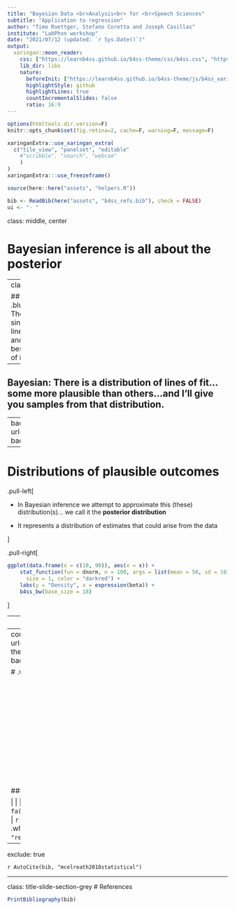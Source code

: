 ```yaml
---
title: "Bayesian Data <br>Analysis<br> for <br>Speech Sciences"
subtitle: "Application to regression"
author: "Timo Roettger, Stefano Coretta and Joseph Casillas"
institute: "LabPhon workshop"
date: "2021/07/12 (updated: `r Sys.Date()`)"
output:
  xaringan::moon_reader:
    css: ["https://learnb4ss.github.io/b4ss-theme/css/b4ss.css", "https://learnb4ss.github.io/b4ss-theme/css/b4ss-fonts.css"]
    lib_dir: libs
    nature:
      beforeInit: ["https://learnb4ss.github.io/b4ss-theme/js/b4ss_xaringan.js"]
      highlightStyle: github
      highlightLines: true
      countIncrementalSlides: false
      ratio: 16:9
---
```


```r
options(htmltools.dir.version=F)
knitr::opts_chunk$set(fig.retina=2, cache=F, warning=F, message=F)
```

```r
xaringanExtra::use_xaringan_extra(
  c("tile_view", "panelset", "editable"
    #"scribble", "search", "webcam"
    )
)
xaringanExtra:::use_freezeframe()
```

```r
source(here::here("assets", "helpers.R"))
```

```r
bib <- ReadBib(here("assets", "b4ss_refs.bib"), check = FALSE)
ui <- "- "
```

class: middle, center

# Bayesian inference is all about the posterior

---
class: middle

## .blue[Classical]: There is a single "true" line of best fit, and I'll give my best estimate of it.

--

## **Bayesian**: There is a distribution of lines of fit...some more plausible than others...and I'll give you samples from that distribution.

---
background-color: black
background-image: url(https://raw.githubusercontent.com/jvcasillas/media/master/rstats/memes/bayesian_bey.png)
background-size: contain

---

# Distributions of plausible outcomes

.pull-left[

- In Bayesian inference we attempt to approximate this (these) distribution(s)... we call it the **posterior distribution**

- It represents a distribution of estimates that could arise from the data

]

.pull-right[
<br>
```r
ggplot(data.frame(x = c(10, 90)), aes(x = x)) +
    stat_function(fun = dnorm, n = 100, args = list(mean = 50, sd = 10),
      size = 1, color = "darkred") + 
    labs(y = "Density", x = expression(beta)) + 
    b4ss_bw(base_size = 18) 
```

]

---
class: title-slide-section-blue

# This is a test

---
count: false
class: title-slide-final
background-image: url(https://raw.githubusercontent.com/learnB4SS/b4ss-theme/main/assets/Logo.png)
background-size: 275px
background-position: 50% 40%

# .white[Thank you]

<br><br><br><br><br><br><br><br><br><br><br><br>

### https://learnB4SS.github.io

|                                 |                         |
| ------------------------------: | :---------------------- |
| `r fa("twitter", fill = "red")` | .white[@TimoRoettger]   |
| `r fa("twitter", fill = "red")` | .white[@StefanoCoretta] |
| `r fa("twitter", fill = "red")` | .white[@jvcasill]       |

---
exclude: true

`r AutoCite(bib, "mcelreath2018statistical")`

---
class: title-slide-section-grey
# References

```r
PrintBibliography(bib)
```
